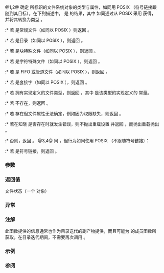 {{cpp/filesystem/title|status|symlink_status}}
{{cpp/filesystem/navbar}}
{{dcl begin}}
{{dcl header|filesystem}}
{{dcl|since=c++17|num=1|
std::filesystem::file_status status( const std::filesystem::path&amp; p );
}}
{{dcl|since=c++17|num=2|
std::filesystem::file_status status( const std::filesystem::path&amp; p,
                                     std::error_code&amp; ec ) noexcept;
}}
{{dcl|since=c++17|num=3|
std::filesystem::file_status symlink_status( const std::filesystem::path&amp; p );
}}
{{dcl|since=c++17|num=4|
std::filesystem::file_status symlink_status( const std::filesystem::path&amp; p,
                                             std::error_code&amp; ec ) noexcept;
}}
{{dcl end}}

@1,2@ 确定 {{c|p}} 所标识的文件系统对象的类型与属性，如同用 POSIX {{posix|stat}} （符号链接跟随到其目标）。在下列描述中，{{tt|prms}} 是 {{c|(m &amp; perms::mask)}} 的结果，其中 {{c|m}} 如同通过从 POSIX {{c/core|struct stat}} 采用 {{c|st_mode}} 获得，并将其转换为类型 {{c|std::filesystem::perms}}。
:* 若 {{c|p}} 是常规文件（如同以 POSIX {{c|S_ISREG}}）则返回 {{c|file_status(file_type::regular, prms)}}。
:* 若 {{c|p}} 是目录（如同以 POSIX {{c|S_ISDIR}}），则返回 {{c|file_status(file_type::directory, prms)}}。
:* 若 {{c|p}} 是块特殊文件（如同以 POSIX {{c|S_ISBLK}}），则返回 {{c|file_status(file_type::block, prms)}}。
:* 若 {{c|p}} 是字符特殊文件（如同以 POSIX {{c|S_ISCHR}}），则返回 {{c|file_status(file_type::character, prms)}}。
:* 若 {{c|p}} 是 FIFO 或管道文件（如同以 POSIX {{c|S_ISFIFO}}），则返回 {{c|file_status(file_type::fifo, prms)}}。
:* 若 {{c|p}} 是套接字（如同以 POSIX {{c|S_ISSOCK}}），则返回 {{c|file_status(file_type::socket, prms)}}。
:* 若 {{c|p}} 拥有实现定义的文件类型，则返回 {{c|file_status(file_type::A, prms)}}，其中 {{tt|A}} 是该类型的实现定义的 {{ltt|cpp/filesystem/file_type|file_type}} 常量。
:* 若 {{c|p}} 不存在，则返回 {{c|file_status(file_type::not_found)}}。
:* 若 {{c|p}} 存在但文件属性无法确定，例如因为权限缺失，则返回 {{c|file_status(file_type::unknown)}}。
:* 若在知晓 {{c|p}} 是否存在时就发生错误，则不抛出重载设置 {{c|ec}} 并返回 {{c|file_status(file_type::none)}}，而抛出重载抛出 {{tt|filesystem_error}}。
:* 否则，返回 {{c|file_status(file_type::unknown, prms)}}。
@3,4@ 同 {{v|1,2}}，但行为如同使用 POSIX {{posix|lstat}}（不跟随符号链接）：
:* 若 {{c|p}} 是符号链接，则返回 {{c|file_status(file_type::symlink)}}。

===参数===
{{par begin}}
{{par|p|要检验的路径}}
{{par|ec|不抛出重载中报告错误的输出形参}}
{{par end}}

===返回值===
文件状态（一个 {{lc|std::filesystem::file_status|filesystem::file_status}} 对象）

===异常===
{{cpp/filesystem/error handling|p|throw=1,3/2,4}}

===注解===
此函数提供的信息通常也作为目录迭代的副产物提供，而且可能为 {{lc|std::filesystem::directory_entry|filesystem::directory_entry}} 的成员函数所获取。在目录迭代期间，不需要再次调用 {{tt|status}}。

===示例===
{{cpp/filesystem/status_example}}

===参阅===
{{dsc begin}}
{{dsc inc|cpp/filesystem/dsc file_status}}
{{dsc inc|cpp/filesystem/dsc status_known}}
{{dsc inc|cpp/filesystem/dsc is_block_file}}
{{dsc inc|cpp/filesystem/dsc is_character_file}}
{{dsc inc|cpp/filesystem/dsc is_directory}}
{{dsc inc|cpp/filesystem/dsc is_fifo}}
{{dsc inc|cpp/filesystem/dsc is_other}}
{{dsc inc|cpp/filesystem/dsc is_regular_file}}
{{dsc inc|cpp/filesystem/dsc is_socket}}
{{dsc inc|cpp/filesystem/dsc is_symlink}}
{{dsc inc|cpp/filesystem/dsc exists}}
{{dsc inc|cpp/filesystem/directory_entry/dsc status}}
{{dsc end}}

{{langlinks|en|es|ja|ru}}